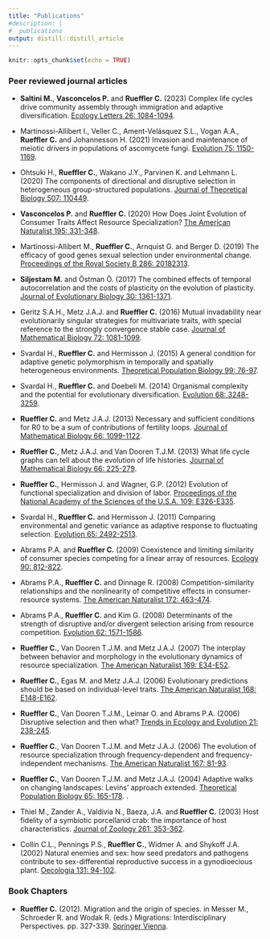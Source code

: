 ```yaml
---
title: "Publications"
#description: |
#  publications
output: distill::distill_article
---
```


```r
knitr::opts_chunk$set(echo = TRUE)
```

### Peer reviewed journal articles

* **Saltini M.**, **Vasconcelos P.** and **Rueffler C.** (2023) Complex life cycles drive community assembly through immigration and adaptive diversification. [Ecology Letters 26: 1084-1094](https://onlinelibrary.wiley.com/doi/10.1111/ele.14216).

* Martinossi-Allibert I., Veller C., Ament-Velásquez S.L., Vogan A.A., **Rueffler C.** and Johannesson H. (2021) Invasion and maintenance of meiotic drivers in populations of ascomycete fungi. [Evolution 75: 1150-1169](https://onlinelibrary.wiley.com/doi/10.1111/evo.14214).

* Ohtsuki H., **Rueffler C.**, Wakano J.Y., Parvinen K. and Lehmann L. (2020) The components of directional and disruptive selection in heterogeneous group-structured populations. [Journal of Theoretical Biology 507: 110449](https://www.sciencedirect.com/science/article/pii/S0022519320303040).

* **Vasconcelos P.** and **Rueffler C.** (2020) How Does Joint Evolution of Consumer Traits Affect Resource Specialization? [The American Naturalist 195: 331-348](https://www.journals.uchicago.edu/doi/abs/10.1086/706813?journalCode=an).
     
* Martinossi-Allibert M., **Rueffler C.**, Arnquist G. and Berger D. (2019) The efficacy of good genes sexual selection under environmental change. [Proceedings of the Royal Society B 286: 20182313](https://royalsocietypublishing.org/doi/10.1098/rspb.2018.2313).

* **Siljestam M.** and Östman Ö. (2017) The combined effects of temporal autocorrelation and the costs of plasticity on the evolution of plasticity. [Journal of Evolutionary Biology 30: 1361-1371](https://onlinelibrary.wiley.com/doi/full/10.1111/jeb.13114).

* Geritz S.A.H., Metz J.A.J. and **Rueffler C.** (2016) Mutual invadability near evolutionarily singular strategies for multivariate traits, with special reference to the strongly convergence stable case. [Journal of Mathematical Biology 72: 1081-1099](https://link.springer.com/article/10.1007/s00285-015-0944-6).

* Svardal H., **Rueffler C.** and Hermisson J. (2015) A general condition for adaptive genetic polymorphism in temporally and spatially heterogeneous environments. [Theoretical Population Biology 99: 76-97](https://www.sciencedirect.com/science/article/pii/S0040580914000926).
     
* Svardal H., **Rueffler C.** and Doebeli M. (2014) Organismal complexity and the potential for evolutionary diversification. [Evolution 68: 3248-3259](https://onlinelibrary.wiley.com/doi/full/10.1111/evo.12492).
     
* **Rueffler C.** and Metz J.A.J. (2013) Necessary and sufficient conditions for R0 to be a sum of contributions of fertility loops. [Journal of Mathematical Biology 66: 1099-1122](https://link.springer.com/article/10.1007/s00285-012-0575-0).
     
* **Rueffler C.**, Metz J.A.J. and Van Dooren T.J.M. (2013) What life cycle graphs can tell about the evolution of life histories. [Journal of Mathematical Biology 66: 225-279](https://link.springer.com/article/10.1007/s00285-012-0509-x).
     
* **Rueffler C.**, Hermisson J. and Wagner, G.P. (2012) Evolution of functional specialization and division of labor. [Proceedings of the National Academy of the Sciences of the U.S.A. 109: E326-E335](https://www.pnas.org/content/109/6/E326.abstract?etoc).
     
* Svardal H., **Rueffler C.** and Hermisson J. (2011) Comparing environmental and genetic variance as adaptive response to fluctuating selection. [Evolution 65: 2492-2513](https://onlinelibrary.wiley.com/doi/full/10.1111/j.1558-5646.2011.01318.x).
     
* Abrams P.A. and **Rueffler C.** (2009) Coexistence and limiting similarity of consumer species competing for a linear array of resources. [Ecology 90: 812-822](https://esajournals.onlinelibrary.wiley.com/doi/abs/10.1890/08-0446.1).
     
* Abrams P.A., **Rueffler C.** and Dinnage R. (2008) Competition-similarity relationships and the nonlinearity of competitive effects in consumer-resource systems. [The American Naturalist 172: 463-474](https://www.journals.uchicago.edu/doi/abs/10.1086/590963).
     
* Abrams P.A., **Rueffler C.** and Kim G. (2008) Determinants of the strength of disruptive and/or divergent selection arising from resource competition. [Evolution 62: 1571-1586](https://onlinelibrary.wiley.com/doi/full/10.1111/j.1558-5646.2008.00385.x).
     
* **Rueffler C.**, Van Dooren T.J.M. and Metz J.A.J. (2007) The interplay between behavior and morphology in the evolutionary dynamics of resource specialization. [The American Naturalist 169: E34-E52](https://www.journals.uchicago.edu/doi/full/10.1086/510635).
     
* **Rueffler C.**, Egas M. and Metz J.A.J. (2006) Evolutionary predictions should be based on individual-level traits. [The American Naturalist 168: E148-E162](https://www.journals.uchicago.edu/doi/10.1086/508618).
     
* **Rueffler C.**, Van Dooren T.J.M., Leimar O. and Abrams P.A. (2006) Disruptive selection and then what? [Trends in Ecology and Evolution 21: 238-245](https://www.sciencedirect.com/science/article/abs/pii/S0169534706000887).

* **Rueffler C.**, Van Dooren T.J.M. and Metz J.A.J. (2006) The evolution of resource specialization through frequency-dependent and frequency-independent mechanisms. [The American Naturalist 167: 81-93](https://www.journals.uchicago.edu/doi/abs/10.1086/498275).
     
* **Rueffler C.**, Van Dooren T.J.M. and Metz J.A.J. (2004) Adaptive walks on changing landscapes: Levins' approach extended. [Theoretical Population Biology 65: 165-178](https://www.sciencedirect.com/science/article/pii/S0040580903001333).
     .
* Thiel M., Zander A., Valdivia N., Baeza, J.A. and **Rueffler C.** (2003) Host fidelity of a symbiotic porcellanid crab: the importance of host characteristics. [Journal of Zoology 261: 353-362](https://zslpublications.onlinelibrary.wiley.com/doi/abs/10.1017/S0952836903004333).

* Collin C.L., Pennings P.S., **Rueffler C.**, Widmer A. and Shykoff J.A. (2002) Natural enemies and sex: how seed predators and pathogens contribute to sex-differential reproductive success in a gynodioecious plant. [Oecologia 131: 94-102](https://link.springer.com/article/10.1007/s00442-001-0854-8).

### Book Chapters

* **Rueffler C.** (2012). Migration and the origin of species. in Messer M., Schroeder R. and Wodak R. (eds.) Migrations: Interdisciplinary Perspectives. pp. 327-339. [Springer Vienna](https://link.springer.com/chapter/10.1007/978-3-7091-0950-2_30).


